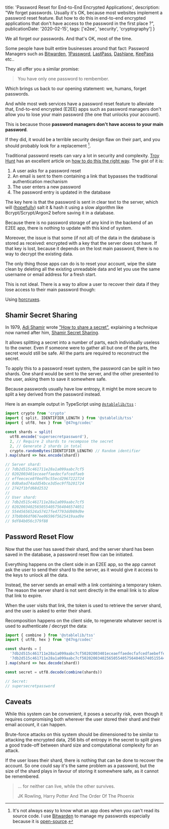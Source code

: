   title: 'Password Reset for End-to-End Encrypted Applications',
  description:
    "We forget passwords. Usually it's OK, because most websites implement a password reset feature. But how to do this in end-to-end encrypted applications that don't have access to the password in the first place ?",
  publicationDate: '2020-02-15',
  tags: ['e2ee', 'security', 'cryptography']
}

We all forget our passwords. And that's OK, most of the time.

Some people have built entire businesses around that fact: Password Managers
such as
[Bitwarden](https://bitwarden.com),
[1Password](https://1password.com),
[LastPass](https://lastpass.com),
[Dashlane](https://dashlane.com),
[KeePass](https://keepass.info) etc..

They all offer you a similar promise:

> You have only one password to rembember.

Which brings us back to our opening statement: we, humans, forget passwords.

And while most web services have a password reset feature to alleviate that,
End-to-end encrypted (E2EE) apps such as password managers don't allow you to lose
your main password (the one that unlocks your account).

This is because those **password managers don't have access to your main password**.

If they did, it would be a terrible security design flaw on their part, and you
should probably look for a replacement [^1].

[^1]:
    It's not always easy to know what an app does when you can't read its source code.
    I use [Bitwarden](https://bitwarden.com) to manage my passwords
    especially because it is [open-source](https://github.com/bitwarden).

Traditional password resets can vary a lot in security and complexity.
[Troy Hunt](https://www.troyhunt.com) has an excellent article on
[how to do this the right way](https://www.troyhunt.com/everything-you-ever-wanted-to-know/).
The gist of it is:

1. A user asks for a password reset
2. An email is sent to them containing a link that bypasses the traditional authentication mechanism
3. The user enters a new password
4. The password entry is updated in the database

The key here is that the password is sent in clear text to the server, which
will ([hopefully](https://www.youtube.com/watch?v=8ZtInClXe1Q))
salt it & hash it using a slow algorithm like Bcrypt/Scrypt/Argon2 before saving
it in a database.

Because there is no password storage of any kind in the backend of an E2EE app,
there is nothing to update with this kind of system.

Moreover, the issue is that some (if not all) of the data in the database is
stored as received: encrypted with a key that the server does not have. If that
key is lost, because it depends on the lost main password, there is no way to
decrypt the existing data.

The only thing those apps can do is to reset your account, wipe the slate clean
by deleting all the existing unreadable data and let you use the same username
or email address for a fresh start.

This is not ideal. There is a way to allow a user to recover their data if they
lose access to their main password though:

Using [horcruxes](https://en.wikipedia.org/wiki/Magical_objects_in_Harry_Potter#Horcruxes).

## Shamir Secret Sharing

In 1979, [Adi Shamir](https://en.wikipedia.org/wiki/Adi_Shamir)
wrote ["How to share a secret"](https://dl.acm.org/doi/10.1145/359168.359176),
explaining a technique now named after him,
[Shamir Secret Sharing](https://en.wikipedia.org/wiki/Shamir%27s_Secret_Sharing).

It allows splitting a secret into a number of parts, each individually useless
to the owner. Even if someone were to gather all but one of the parts, the
secret would still be safe. All the parts are required to reconstruct the secret.

To apply this to a password reset system, the password can be split in two shards.
One shard would be sent to the server, and the other presented to the user,
asking them to save it somewhere safe.


<Note title="Security Note" icon={FiShield}>
  Because passwords usually have low entropy, it might be more secure to split a
  key derived from the password instead.
</Note>

Here is an example output in TypeScript using [`@stablelib/tss`](https://npmjs.com/package/@stablelib/tss) :

```ts
import crypto from 'crypto'
import { split, IDENTIFIER_LENGTH } from '@stablelib/tss'
import { utf8, hex } from '@47ng/codec'

const shards = split(
  utf8.encode('supersecretpassword'),
  2, // Require 2 shards to recompose the secret
  2, // Generate 2 shards in total
  crypto.randomBytes(IDENTIFIER_LENGTH) // Random identifier
).map(shard => hex.encode(shard))

// Server shard:
// 7db2d515c461711e28a1a099aabc7cf5
// 0202003401eceaeffaedecfafcedfaeb
// effeecece8f0edfbc55ecd2967222724
// 8d0a0ad74add54bce3d5ec9ffb201724
// 2742f1bfd68d2532
//
// User shard:
// 7db2d515c461711e28a1a099aabc7cf5
// 02020034025650554057564046574051
// 55445656524a57417fe47793dd989d9e
// 37b0b06df067ee06596f5625419aad9e
// 9df84b056c379f88
```

## Password Reset Flow

Now that the user has saved their shard, and the server shard has been saved in
the database, a password reset flow can be initiated.

Everything happens on the client side in an E2EE app, so the app cannot ask
the user to send their shard to the server, as it would give it access to the
keys to unlock all the data.

Instead, the server sends an email with a link containing a temporary token.
The reason the server shard is not sent directly in the email link is to
allow that link to expire.

When the user visits that link, the token is used to retrieve the server shard,
and the user is asked to enter their shard.

Recomposition happens on the client side, to regenerate whatever secret is used
to authenticate / decrypt the data:

```ts
import { combine } from '@stablelib/tss'
import { utf8, hex } from '@47ng/codec'

const shards = [
  '7db2d515c461711e28a1a099aabc7cf50202003401eceaeffaedecfafcedfaebeffeecece8f0edfbc55ecd29672227248d0a0ad74add54bce3d5ec9ffb2017242742f1bfd68d2532',
  '7db2d515c461711e28a1a099aabc7cf50202003402565055405756404657405155445656524a57417fe47793dd989d9e37b0b06df067ee06596f5625419aad9e9df84b056c379f88'
].map(shard => hex.decode(shard))

const secret = utf8.decode(combine(shards))

// Secret:
// supersecretpassword
```

## Caveats

While this system can be convenient, it poses a security risk, even though it
requires compromising both wherever the user stored their shard and their email
account, it can happen.

Brute-force attacks on this system should be dimensioned to be similar to
attacking the encrypted data, 256 bits of entropy in the secret to split gives
a good trade-off between shard size and computational complexity for an attack.

If the user loses their shard, there is nothing that can be done to recover
the account. So one could say it's the same problem as a password, but the size
of the shard plays in favour of storing it somewhere safe, as it cannot be
remembered.

> ... for neither can live, while the other survives.
>
> <figcaption>JK Rowling, Harry Potter And The Order Of The Phoenix</figcaption>
